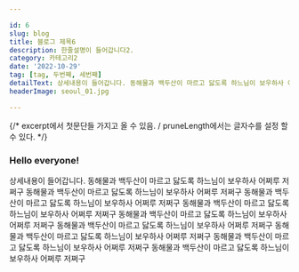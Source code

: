 ```yaml
---

id: 6
slug: blog
title: 블로그 제목6
description: 한줄설명이 들어갑니다2.
category: 카테고리2
date: '2022-10-29'
tag: [tag, 두번째, 세번째]
detailText: 상세내용이 들어갑니다. 동해물과 백두산이 마르고 닳도록 하느님이 보우하사 어쩌루 저쩌구 동해물과 백두산이 마르고 닳도록 하느님이 보우하사 어쩌루 저쩌구 동해물과 백두산이 마르고 닳도록 하느님이 보우하사 어쩌루 저쩌구 동해물과 백두산이 마르고 닳도록 하느님이 보우하사 어쩌루 저쩌구 동해물과 백두산이 마르고 닳도록 하느님이 보우하사 어쩌루 저쩌구 동해물과 백두산이 마르고 닳도록 하느님이 보우하사 어쩌루 저쩌구 동해물과 백두산이 마르고 닳도록 하느님이 보우하사 어쩌루 저쩌구 동해물과 백두산이 마르고 닳도록 하느님이 보우하사 어쩌루 저쩌구 동해물과 백두산이 마르고 닳도록 하느님이 보우하사 어쩌루 저쩌구 
headerImage: seoul_01.jpg

---
```


{/* excerpt에서 첫문단들 가지고 올 수 있음. / pruneLength에서는 글자수를 설정 할 수 있다. */}
### Hello everyone!

상세내용이 들어갑니다. 동해물과 백두산이 마르고 닳도록 하느님이 보우하사 어쩌루 저쩌구 동해물과 백두산이 마르고 닳도록 하느님이 보우하사 어쩌루 저쩌구 동해물과 백두산이 마르고 닳도록 하느님이 보우하사 어쩌루 저쩌구 동해물과 백두산이 마르고 닳도록 하느님이 보우하사 어쩌루 저쩌구 동해물과 백두산이 마르고 닳도록 하느님이 보우하사 어쩌루 저쩌구 동해물과 백두산이 마르고 닳도록 하느님이 보우하사 어쩌루 저쩌구 동해물과 백두산이 마르고 닳도록 하느님이 보우하사 어쩌루 저쩌구 동해물과 백두산이 마르고 닳도록 하느님이 보우하사 어쩌루 저쩌구 동해물과 백두산이 마르고 닳도록 하느님이 보우하사 어쩌루 저쩌구 
